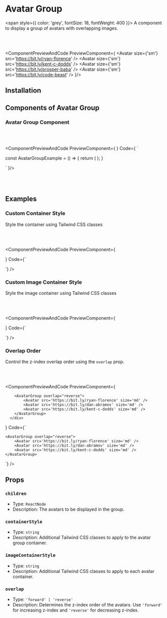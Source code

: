 # Avatar Group

<span style={{ color: 'grey', fontSize: 18, fontWeight: 400 }}>
  A component to display a group of avatars with overlapping images.
</span>

<br></br>



<ComponentPreviewAndCode PreviewComponent={
        <AvatarGroup containerStyle='justify-center'>
            <Avatar size={'sm'} src='https://bit.ly/ryan-florence' />
            <Avatar size={'sm'} src='https://bit.ly/kent-c-dodds' />
            <Avatar size={'sm'} src='https://bit.ly/prosper-baba' />
            <Avatar size={'sm'} src='https://bit.ly/code-beast' />
        </AvatarGroup>
}/>

## Installation


<CommandBlock command="npx react-nex add AvatarGroup" />

## Components of Avatar Group

### Avatar Group Component 

<br></br>

<ComponentPreviewAndCode 
PreviewComponent={
    <AvatarGroup>
        <Avatar src='https://bit.ly/ryan-florence' size='md' />
        <Avatar src='https://bit.ly/dan-abramov' size='md' />
        <Avatar src='https://bit.ly/kent-c-dodds' size='md' />
    </AvatarGroup>
} 
Code={
`

const AvatarGroupExample = () => {
    return (
        <AvatarGroup>
            <Avatar src='https://bit.ly/ryan-florence' size='md' />
            <Avatar src='https://bit.ly/dan-abramov' size='md' />
            <Avatar src='https://bit.ly/kent-c-dodds' size='md' />
        </AvatarGroup>
    );
}

`
}/>

<br></br>

## Examples

### Custom Container Style

Style the container using Tailwind CSS classes

<br></br>

<ComponentPreviewAndCode 
PreviewComponent={
      <div className='flex flex-col gap-4 md:flex-row'>
        <AvatarGroup containerStyle="space-x-4">
            <Avatar src='https://bit.ly/ryan-florence' size='md' />
            <Avatar src='https://bit.ly/dan-abramov' size='md' />
            <Avatar src='https://bit.ly/kent-c-dodds' size='md' />
        </AvatarGroup>
      </div>
}
Code={`
<div className='flex flex-col gap-4 md:flex-row'>
  <AvatarGroup containerStyle="space-x-4">
    <Avatar src='https://bit.ly/ryan-florence' size='md' />
    <Avatar src='https://bit.ly/dan-abramov' size='md' />
    <Avatar src='https://bit.ly/kent-c-dodds' size='md' />
  </AvatarGroup>
</div>`}
/>

### Custom Image Container Style

Style the image container using Tailwind CSS classes

<br></br>

<ComponentPreviewAndCode PreviewComponent={
      <div className='flex flex-col gap-4 md:flex-row'>
        <AvatarGroup imageContainerStyle="border-4 border-white dark:border-[#2E2E2E] dark:border-4 !p-0 dark:p-0 shadow-xl">
            <Avatar src='https://bit.ly/ryan-florence' size='md' />
            <Avatar src='https://bit.ly/dan-abramov' size='md' />
            <Avatar src='https://bit.ly/kent-c-dodds' size='md' />
        </AvatarGroup>
      </div>
} Code={`
<div className='flex flex-col gap-4 md:flex-row'>
    <AvatarGroup imageContainerStyle="border-4 border-white dark:border-[#2E2E2E] dark:border-4 !p-0 dark:p-0 shadow-xl">
        <Avatar src='https://bit.ly/ryan-florence' size='md' />
        <Avatar src='https://bit.ly/dan-abramov' size='md' />
        <Avatar src='https://bit.ly/kent-c-dodds' size='md' />
    </AvatarGroup>
</div>`}
/>

### Overlap Order

Control the z-index overlap order using the `overlap` prop.

<br></br>

<ComponentPreviewAndCode PreviewComponent={
      <div className='flex flex-col gap-4 md:flex-row'>
        <AvatarGroup overlap="forward">
            <Avatar src='https://bit.ly/ryan-florence' size='md' />
            <Avatar src='https://bit.ly/dan-abramov' size='md' />
            <Avatar src='https://bit.ly/kent-c-dodds' size='md' />
        </AvatarGroup>

        <AvatarGroup overlap="reverse">
            <Avatar src='https://bit.ly/ryan-florence' size='md' />
            <Avatar src='https://bit.ly/dan-abramov' size='md' />
            <Avatar src='https://bit.ly/kent-c-dodds' size='md' />
        </AvatarGroup>
      </div>
} Code={`
<div className='flex flex-col gap-4 md:flex-row'>
    <AvatarGroup overlap="forward">
        <Avatar src='https://bit.ly/ryan-florence' size='md' />
        <Avatar src='https://bit.ly/dan-abramov' size='md' />
        <Avatar src='https://bit.ly/kent-c-dodds' size='md' />
    </AvatarGroup>

    <AvatarGroup overlap="reverse">
        <Avatar src='https://bit.ly/ryan-florence' size='md' />
        <Avatar src='https://bit.ly/dan-abramov' size='md' />
        <Avatar src='https://bit.ly/kent-c-dodds' size='md' />
    </AvatarGroup>
</div>`}
/>

## Props

### `children`

- Type: `ReactNode`
- Description: The avatars to be displayed in the group.

### `containerStyle`

- Type: `string`
- Description: Additional Tailwind CSS classes to apply to the avatar group container.

### `imageContainerStyle`

- Type: `string`
- Description: Additional Tailwind CSS classes to apply to each avatar container.

### `overlap`

- Type: `'forward' | 'reverse'`
- Description: Determines the z-index order of the avatars. Use `'forward'` for increasing z-index and `'reverse'` for decreasing z-index.
